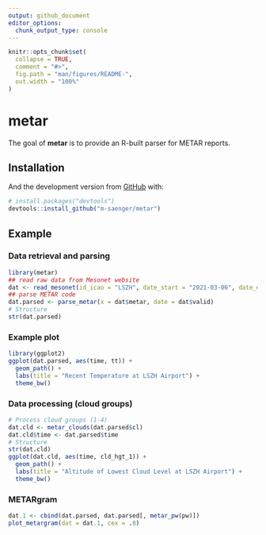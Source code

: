 ```yaml
---
output: github_document
editor_options: 
  chunk_output_type: console
---
```


<!-- README.md is generated from README.Rmd. Please edit that file -->

```r
knitr::opts_chunk$set(
  collapse = TRUE,
  comment = "#>",
  fig.path = "man/figures/README-",
  out.width = "100%"
)
```

# metar

The goal of **metar** is to provide an R-built parser for METAR reports.

## Installation

And the development version from [GitHub](https://github.com/) with:

``` r
# install.packages("devtools")
devtools::install_github("m-saenger/metar")
```

## Example

### Data retrieval and parsing

```r
library(metar)
## read raw data from Mesonet website
dat <- read_mesonet(id_icao = "LSZH", date_start = "2021-03-06", date_end = "2021-03-28")
## parse METAR code
dat.parsed <- parse_metar(x = dat$metar, date = dat$valid)
# Structure
str(dat.parsed)
```

### Example plot

```r
library(ggplot2)
ggplot(dat.parsed, aes(time, tt)) +
  geom_path() +
  labs(title = "Recent Temperature at LSZH Airport") +
  theme_bw()
```

### Data processing (cloud groups)

```r
# Process cloud groups (1-4)
dat.cld <- metar_clouds(dat.parsed$cl)    
dat.cld$time <- dat.parsed$time
# Structure
str(dat.cld)
ggplot(dat.cld, aes(time, cld_hgt_1)) +
  geom_path() +
  labs(title = "Altitude of Lowest Cloud Level at LSZH Airport") +
  theme_bw()
```

### METARgram

```r

dat.1 <- cbind(dat.parsed, dat.parsed[, metar_pw(pw)])
plot_metargram(dat = dat.1, cex = .8)

```
